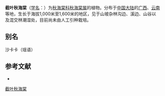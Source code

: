 {{Speciesbox
| taxon = Begonia truncatiloba
| authority = [[Irmsh.|Irmsh.]], 1939
}}

'''截叶秋海棠'''（[[学名|学名]]：{{lang|la|''Begonia truncatiloba''}}）为[[秋海棠科|秋海棠科]][[秋海棠属|秋海棠属]]的植物。分布于[[中国大陆|中国大陆]]的[[广西|广西]]、[[云南|云南]]等地，生长于海拔1,000米至1,600米的地区，见于山坡杂林沟边、溪边、山谷以及混交林潮湿处，目前尚未由人工引种栽培。

== 别名 ==
沙卡卡（瑶语）

== 参考文献 ==
<div class="references-small">
* {{cite web| url =http://www.bioinfo.cn/db05/KmzwSpecies.php?action=view&id=29511| title =截叶秋海棠| work =《中国高等植物数据库全库》| publisher =中国科学院微生物研究所| author =昆明植物研究所| accessdate =2009-02-26| deadurl =yes| archiveurl =https://web.archive.org/web/20160305044628/http://www.bioinfo.cn/db05/KmzwSpecies.php?action=view&id=29511| archivedate =2016-03-05}}
</div>
{{Taxonbar|from=Q11075108}}

[[Category:秋海棠属|截叶秋海棠]]


{{植物小作品}}